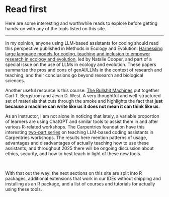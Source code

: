# Read first {#sec-before-start}

Here are some interesting and worthwhile reads to explore before getting hands-on with any of the tools listed on this site.

---

In my opinion, anyone using LLM-based assistants for coding should read this perspective published in Methods in Ecology and Evolution: [Harnessing large language models for coding, teaching and inclusion to empower research in ecology and evolution](https://doi.org/10.1111/2041-210X.14325), led by Natalie Cooper, and part of a special issue on the use of LLMs in ecology and evolution. These papers summarize the pros and cons of genAI/LLMs in the context of research and teaching, and their conclusions go beyond research and biological sciences.

Another useful resource is this course: [The Bullshit Machines](https://thebullshitmachines.com/index.html
) put together Carl T. Bergstrom and Jevin D. West. A very thoughtful and well-structured set of materials that cuts through the smoke and highlights the fact that **just because a machine can write like us it does not mean it can think like us**.


As an instructor, I am not alone in noticing that lately, a variable proportion of learners are using ChatGPT and similar tools to assist them in and after various R-related workshops. The Carpentries foundation have this interesting [two-part series](https://carpentries.org/blog/2025/01/teaching-llms-report/) on teaching LLM-based coding assistants in Carpentries workshops. The results here mention patterns of usage, advantages and disadvantages of actually teaching how to use these assistants, and throughout 2025 there will be ongoing discussion about ethics, security, and how to best teach in light of these new tools.

</br>

With that out the way: the next sections on this site are split into R packages, additional extensions that work in our IDEs without shipping and installing as an R package, and a list of courses and tutorials for actually using these tools.


